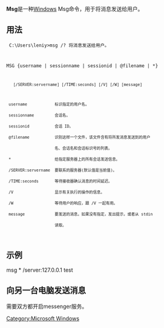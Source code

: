 '''Msg'''是一种[[Windows|Windows]] Msg命令，用于将消息发送给用户。

==用法==
<code>
C:\Users\leniy>msg /?
将消息发送给用户。

MSG {username | sessionname | sessionid | @filename | *}
    [/SERVER:servername] [/TIME:seconds] [/V] [/W] [message]

  username            标识指定的用户名。
  sessionname         会话名。
  sessionid           会话 ID。
  @filename           识别这样一个文件，该文件含有将所发消息发送到的用户
                      名、会话名和会话标识号的列表。
  *                   给指定服务器上的所有会话发送信息。
  /SERVER:servername  要联系的服务器(默认值是当前值)。
  /TIME:seconds       等待接收器确认消息的时间延迟。
  /V                  显示有关执行的操作的信息。
  /W                  等待用户的响应，跟 /V 一起有用。
  message             要发送的消息。如果没有指定，发出提示，或者从 stdin
                      读取。
</code>

==示例==
msg * /server:127.0.0.1 test

==向另一台电脑发送消息==
需要双方都开启messenger服务。

[[Category:Microsoft_Windows|Category:Microsoft Windows]]